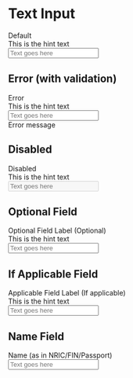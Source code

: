 
<Meta title="Components/Text Input/html" />

# Text Input

<Canvas>
  <Story name="Default">
    <div class="sgds form-group mb-2">
      <label for="defaultWith" class="form-label">
        Default
      </label>
      <div id="defaultWithHelp" class="form-text">
        This is the hint text
      </div>
      <div class="sgds">
        <input
          type="text"
          class=" form-control"
          id="defaultWith"
          aria-describedby="defaultWith"
          placeholder="Text goes here"
        />
      </div>
    </div>
  </Story>
</Canvas>

## Error (with validation)

<Canvas>
  <Story name="Error (with validation)">
    <div class="sgds form-group mb-2 was-validated">
      <label for="errorWith" class="form-label">
        Error
      </label>
      <div id="errorWithHelp" class="form-text">
        This is the hint text
      </div>
      <div class="sgds">
        <input
          type="text"
          class="form-control"
          id="errorWith"
          aria-describedby="errorWithHelp errorWithInvalid"
          placeholder="Text goes here"
          required
        />
        <div id="errorWithInvalid" class="invalid-feedback">
          <i class="bi bi-exclamation-circle"></i> Error message
        </div>
      </div>
    </div>
  </Story>
</Canvas>

## Disabled

<Canvas>
  <Story name="Disabled">
    <div class="sgds form-group has-feedback mb-2">
      <label for="disabledWith" class="form-label">
        Disabled
      </label>
      <div id="disabledWithHelp" class="form-text">
        This is the hint text
      </div>
      <div class="sgds">
        <input
          type="text"
          class="form-control"
          id="disabledWith"
          aria-describedby="disabledWithHelp"
          placeholder="Text goes here"
          disabled
        />
      </div>
    </div>
  </Story>
</Canvas>

## Optional Field

<Canvas>
  <Story name="Optional Field">
    <div class="sgds form-group has-feedback mb-2">
      <label for="disabledWith" class="form-label">
        Optional Field Label
      </label>
      <span class="text-muted"> (Optional)</span>
      <div id="disabledWithHelp" class="form-text">
        This is the hint text
      </div>
      <div class="sgds">
        <input
          type="text"
          class=" form-control"
          id="defaultWith"
          aria-describedby="defaultWith"
          placeholder="Text goes here"
        />
      </div>
    </div>
  </Story>
</Canvas>

## If Applicable Field

<Canvas>
  <Story name="If Applicable Field">
    <div class="sgds form-group has-feedback mb-2">
      <label for="disabledWith" class="form-label">
        Applicable Field Label
      </label>
      <span class="text-muted"> (If applicable)</span>
      <div id="disabledWithHelp" class="form-text">
        This is the hint text
      </div>
      <div class="sgds">
        <input
          type="text"
          class=" form-control"
          id="defaultWith"
          aria-describedby="defaultWith"
          placeholder="Text goes here"
        />
      </div>
    </div>
  </Story>
</Canvas>

## Name Field

<Canvas>
  <Story name="Name Field">
    <div class="sgds form-group has-feedback mb-2">
      <label for="disabledWith" class="form-label">
        Name
      </label>
      <span class="text-muted"> (as in NRIC/FIN/Passport)</span>
      <div class="sgds">
        <input
          type="text"
          class=" form-control"
          id="defaultWith"
          aria-describedby="defaultWith"
          placeholder="Text goes here"
        />
      </div>
    </div>
  </Story>
</Canvas>
